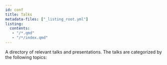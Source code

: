 ```yaml
---
id: conf
title: Talks
metadata-files: ["_listing_root.yml"]
listing:
  contents: 
   - "/*.qmd"
   - "/*/index.qmd"
---
```


A directory of relevant talks and presentations.  The talks are categorized by the following topics: